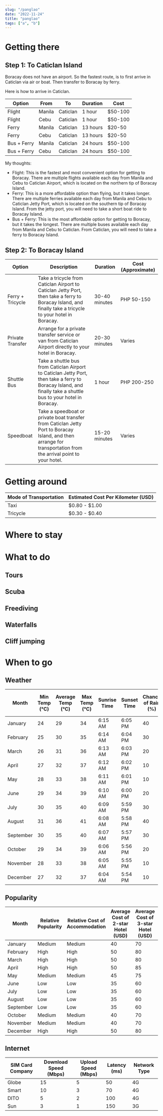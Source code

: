 ```yaml
---
slug: "/panglao"
date: "2022-11-24"
title: "panglao"
tags: ["a", "b"]
---
```


# Getting there

## Step 1: To Caticlan Island

Boracay does not have an airport. So the fastest route, is to first arrive in Caticlan via air or boat. Then transfer to Boracay by ferry.

Here is how to arrive in Caticlan.

| Option       | From   | To        | Duration | Cost     |
|--------------|--------|-----------|----------|----------|
| Flight       | Manila | Caticlan  | 1 hour   | $50-100  |
| Flight       | Cebu   | Caticlan  | 1 hour   | $50-100  |
| Ferry        | Manila | Caticlan  | 13 hours | $20-50   |
| Ferry        | Cebu   | Caticlan  | 13 hours | $20-50   |
| Bus + Ferry  | Manila | Caticlan  | 24 hours | $50-100  |
| Bus + Ferry  | Cebu   | Caticlan  | 24 hours | $50-100  |

My thoughts:

- Flight: This is the fastest and most convenient option for getting to Boracay. There are multiple flights available each day from Manila and Cebu to Caticlan Airport, which is located on the northern tip of Boracay Island.
- Ferry: This is a more affordable option than flying, but it takes longer. There are multiple ferries available each day from Manila and Cebu to Caticlan Jetty Port, which is located on the southern tip of Boracay Island. From the jetty port, you will need to take a short boat ride to Boracay Island.
- Bus + Ferry: This is the most affordable option for getting to Boracay, but it takes the longest. There are multiple buses available each day from Manila and Cebu to Caticlan. From Caticlan, you will need to take a ferry to Boracay Island.

## Step 2: To Boracay Island

| Option           | Description                                                                                                             | Duration           | Cost (Approximate) |
|------------------|-------------------------------------------------------------------------------------------------------------------------|---------------------|--------------------|
| Ferry + Tricycle | Take a tricycle from Caticlan Airport to Caticlan Jetty Port, then take a ferry to Boracay Island, and finally take a tricycle to your hotel in Boracay. | 30-40 minutes      | PHP 50-150         |
| Private Transfer | Arrange for a private transfer service or van from Caticlan Airport directly to your hotel in Boracay.                    | 20-30 minutes      | Varies             |
| Shuttle Bus      | Take a shuttle bus from Caticlan Airport to Caticlan Jetty Port, then take a ferry to Boracay Island, and finally take a shuttle bus to your hotel in Boracay. | 1 hour              | PHP 200-250        |
| Speedboat        | Take a speedboat or private boat transfer from Caticlan Jetty Port to Boracay Island, and then arrange for transportation from the arrival point to your hotel. | 15-20 minutes      | Varies             |

# Getting around

| Mode of Transportation | Estimated Cost Per Kilometer (USD) |
|------------------------|-----------------------------------|
| Taxi                   | $0.80 - $1.00                     |
| Tricycle               | $0.30 - $0.40                     |

# Where to stay

# What to do 
## Tours
## Scuba 
## Freediving
## Waterfalls
## Cliff jumping


# When to go 
## Weather
| Month | Min Temp (°C) | Average Temp (°C) | Max Temp (°C) | Sunrise Time | Sunset Time | Chance of Rain (%) | Chance of Typhoon (%) | UV Index Average |
|---|---|---|---|---|---|---|---|---|
| January | 24 | 29 | 34 | 6:15 AM | 6:05 PM | 40 | 0 | 8 |
| February | 25 | 30 | 35 | 6:14 AM | 6:04 PM | 30 | 0 | 8 |
| March | 26 | 31 | 36 | 6:13 AM | 6:03 PM | 20 | 0 | 9 |
| April | 27 | 32 | 37 | 6:12 AM | 6:02 PM | 10 | 0 | 9 |
| May | 28 | 33 | 38 | 6:11 AM | 6:01 PM | 10 | 0 | 10 |
| June | 29 | 34 | 39 | 6:10 AM | 6:00 PM | 20 | 0 | 11 |
| July | 30 | 35 | 40 | 6:09 AM | 5:59 PM | 30 | 0 | 11 |
| August | 31 | 36 | 41 | 6:08 AM | 5:58 PM | 40 | 0 | 11 |
| September | 30 | 35 | 40 | 6:07 AM | 5:57 PM | 30 | 0 | 10 |
| October | 29 | 34 | 39 | 6:06 AM | 5:56 PM | 20 | 0 | 9 |
| November | 28 | 33 | 38 | 6:05 AM | 5:55 PM | 10 | 0 | 9 |
| December | 27 | 32 | 37 | 6:04 AM | 5:54 PM | 10 | 0 | 8 |

## Popularity

| Month    | Relative Popularity | Relative Cost of Accommodation | Average Cost of 2-star Hotel (USD) | Average Cost of 3-star Hotel (USD) | Average Cost of 4-star Hotel (USD) | Average Cost of 5-star Hotel (USD) |
|----------|---------------------|--------------------------------|-----------------------------------|-----------------------------------|-----------------------------------|-----------------------------------|
| January  | Medium              | Medium                         | 40                                | 70                                | 120                               | 250                               |
| February | High                | High                           | 50                                | 80                                | 140                               | 270                               |
| March    | High                | High                           | 50                                | 80                                | 140                               | 280                               |
| April    | High                | High                           | 50                                | 85                                | 150                               | 290                               |
| May      | Medium              | Medium                         | 45                                | 75                                | 130                               | 260                               |
| June     | Low                 | Low                            | 35                                | 60                                | 100                               | 200                               |
| July     | Low                 | Low                            | 35                                | 60                                | 100                               | 200                               |
| August   | Low                 | Low                            | 35                                | 60                                | 100                               | 200                               |
| September| Low                 | Low                            | 35                                | 60                                | 100                               | 200                               |
| October  | Medium              | Medium                         | 40                                | 70                                | 120                               | 250                               |
| November | Medium              | Medium                         | 40                                | 70                                | 120                               | 250                               |
| December | High                | High                           | 50                                | 80                                | 140                               | 270                               |


## Internet

| SIM Card Company | Download Speed (Mbps) | Upload Speed (Mbps) | Latency (ms) | Network Type |
|------------------|----------------------|---------------------|--------------|--------------|
| Globe            | 15                   | 5                   | 50           | 4G           |
| Smart            | 10                   | 3                   | 70           | 4G           |
| DITO             | 5                    | 2                   | 100          | 4G           |
| Sun              | 3                    | 1                   | 150          | 3G           |
